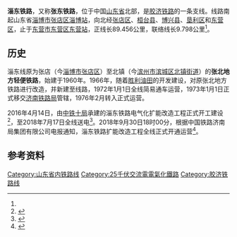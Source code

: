{{Infobox rail system-route
|rail_name=淄东铁路
|box_width=350px
|other_name=淄东线
|name_bgcolor=
|banner_color=blue
|sec_banner_color=
|third_banner_color=
|logo_filename=
|image_width=
|logo_bgcolor=
|logo_note=
|image=File:DF4C 5242 at Shikou Railway Station.jpg
|imagesize=
|caption=[[DF4C|DF<sub>4C</sub>]]5242停在淄东铁路[[史口站|史口站]]内
|system_map= 
|mapimage_width= 
|map_bgcolor=
|locale= {{CHN}}[[山东省|山东省]]北部
|service_type= 
|network= 
|start= [[淄博站|淄博站]]、[[东营站|东营站]]
|begin_operation=
|end_operation=
|operation_note=
|system_length=89.456 km<ref name="fj2">{{cite web |title=淄博至东营铁路扩能改造工程（一期）水土保持设施验收报告 |url=http://www.jntlj.com/fj/zbdy/fj2.pdf |website=[[济南铁路局|济南铁路局]] |date=2018-07 |access-date=2018-08-22 |archive-url=https://web.archive.org/web/20180822214138/http://www.jntlj.com/fj/zbdy/fj2.pdf |archive-date=2018-08-22 |dead-url=yes }}</ref>
|length_in_operation=
|total_length=99.254 km
|line_title= 正线
|lines= 1（[[单线铁路|单线铁路]]）
|stations=
|route_title=
|main_route=
|secondary_route=
|branch_route=
|standard=[[国铁Ⅱ级|国铁Ⅱ级]]
|main_stations=
|ridership=
|fleet_size=
|max_speed=100 km/h
|track_gauge=1435 mm（[[标准轨|标准轨]]）
|min_radius=
|max_grade=5‰
|distance_between_mainlines= 
|block_signal=[[自动闭塞|自动站间闭塞]]
|rollingstock=
|engine=
|depot=
|operator=
|franchise=
|hq=
|key_person=
|website=
|route_map={{淄东铁路RDT}}
}}

'''淄东铁路'''，又称'''张东铁路'''，位于中国[[山东省|山东省]]北部，是[[胶济铁路|胶济铁路]]的一条支线。线路南起山东省[[淄博市|淄博市]][[张店区|张店区]][[淄博站|淄博站]]，向北经[[张店区|张店区]]、[[桓台县|桓台县]]、[[博兴县|博兴县]]、[[垦利区|垦利区]]和[[东营区|东营区]]，止于[[东营市|东营市]][[东营区|东营区]][[东营站|东营站]]，正线长89.456公里，联络线长9.798公里<ref name="fj2"/>。

==历史==
淄东线原为张店（今[[淄博市|淄博市]][[张店区|张店区]]）至北镇（今[[滨州市|滨州市]][[滨城区|滨城区]][[北镇街道_(滨州市)|北镇街道]]）的'''张北地方轻便铁路'''，始建于1960年。1966年，随着[[胜利油田|胜利油田]]的开发建设，对原张北地方铁路进行改造，并新建{{站|博兴}}至{{站|东营}}线路，1972年1月1日全线简易通车运营，1973年1月1日正式移交[[济南铁路局|济南铁路局]]管辖，1976年2月转入正式运营。

2016年4月14日，由[[中铁十局|中铁十局]]承建的淄东铁路电气化扩能改造工程正式开工建设<ref>{{cite web | url=http://jt.qlwb.com.cn/2016/0415/598834.shtml | title=淄东铁路电气化改造开建 远期日开行10对客车 | publisher=齐鲁晚报 | date=2016-04-15 | author=宋磊 潘绍友 支运宝 | access-date=2016-04-20 | archive-date=2019-08-02 | archive-url=https://web.archive.org/web/20190802084514/http://jt.qlwb.com.cn/2016/0415/598834.shtml | dead-url=no }}</ref>，至2018年7月17日全线送电<ref>{{Cite web|title=紧急通告！淄博至东营铁路17日送电 沿线群众注意安全|url=http://news.iqilu.com/shandong/yaowen/2018/0713/3980137.shtml|work=news.iqilu.com|accessdate=2019-03-09|author=|date=|publisher=|archive-date=2020-07-26|archive-url=https://web.archive.org/web/20200726153905/http://news.iqilu.com/shandong/yaowen/2018/0713/3980137.shtml|dead-url=no}}</ref>。2018年9月30日18时00分，根据中国铁路济南局集团有限公司电报通知，淄东铁路扩能改造工程全线正式开通运营<ref>{{Cite web|title=【信息速递】淄东铁路扩能改造工程顺利开通，向国庆69周年献礼！_施工|url=http://www.sohu.com/a/257543329_733279|work=www.sohu.com|accessdate=2019-03-09|archive-date=2021-01-21|archive-url=https://web.archive.org/web/20210121055708/https://www.sohu.com/a/257543329_733279|dead-url=no}}</ref>。

==参考资料==
{{Reflist}}

{{淄东铁路}}
{{山东铁路}}
{{中国铁路}}

{{DEFAULTSORT:Zidong Railway}}
[[Category:山东省内铁路线|Category:山东省内铁路线]]
[[Category:25千伏交流電電氣化鐵路|Category:25千伏交流電電氣化鐵路]]
[[Category:胶济铁路线|Category:胶济铁路线]]